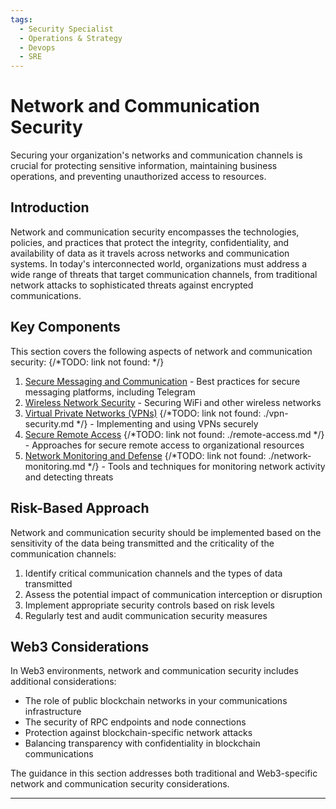```yaml
---
tags:
  - Security Specialist
  - Operations & Strategy
  - Devops
  - SRE
---
```




<TagProvider>
<TagFilter />

# Network and Communication Security

<TagList tags={frontmatter.tags} />
<AttributionList contributors={frontmatter.contributors} />

Securing your organization's networks and communication channels is crucial for protecting sensitive information, maintaining business operations, and preventing unauthorized access to resources.

## Introduction

Network and communication security encompasses the technologies, policies, and practices that protect the integrity, confidentiality, and availability of data as it travels across networks and communication systems. In today's interconnected world, organizations must address a wide range of threats that target communication channels, from traditional network attacks to sophisticated threats against encrypted communications.

## Key Components

This section covers the following aspects of network and communication security:
{/*TODO: link not found: */}
1. [Secure Messaging and Communication](/opsec/old/network-communication/telegram) - Best practices for secure messaging platforms, including Telegram
2. [Wireless Network Security](/opsec/old/network-communication/wireless-security) - Securing WiFi and other wireless networks
3. [Virtual Private Networks (VPNs)]() {/*TODO: link not found: ./vpn-security.md */} - Implementing and using VPNs securely
4. [Secure Remote Access]() {/*TODO: link not found: ./remote-access.md */} - Approaches for secure remote access to organizational resources
5. [Network Monitoring and Defense]() {/*TODO: link not found: ./network-monitoring.md */} - Tools and techniques for monitoring network activity and detecting threats

## Risk-Based Approach

Network and communication security should be implemented based on the sensitivity of the data being transmitted and the criticality of the communication channels:

1. Identify critical communication channels and the types of data transmitted
2. Assess the potential impact of communication interception or disruption
3. Implement appropriate security controls based on risk levels
4. Regularly test and audit communication security measures

## Web3 Considerations

In Web3 environments, network and communication security includes additional considerations:

- The role of public blockchain networks in your communications infrastructure
- The security of RPC endpoints and node connections
- Protection against blockchain-specific network attacks
- Balancing transparency with confidentiality in blockchain communications

The guidance in this section addresses both traditional and Web3-specific network and communication security considerations.

---

</TagProvider>
<ContributeFooter />

